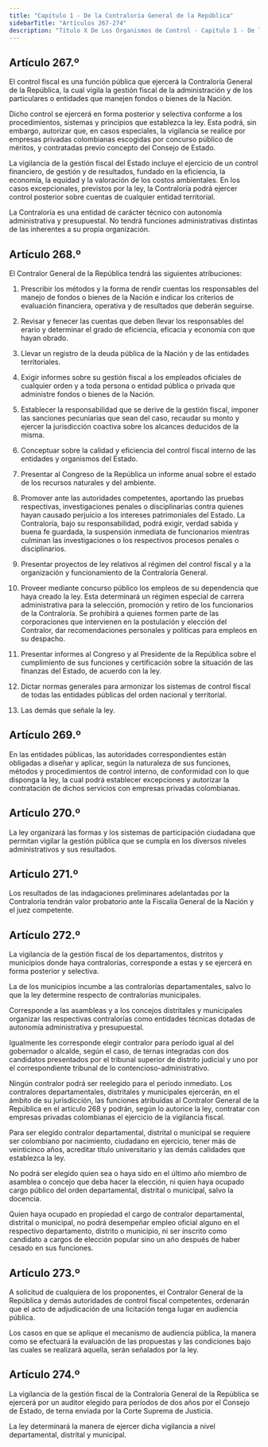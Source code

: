 ```yaml
---
title: "Capítulo 1 - De la Contraloría General de la República"
sidebarTitle: "Artículos 267-274"
description: "Título X De Los Organismos de Control - Capítulo 1 - De la Contraloría General de la República"
---
```


## Artículo 267.º

El control fiscal es una función pública que ejercerá la Contraloría General de la República, la cual vigila la gestión fiscal de la administración y de los particulares o entidades que manejen fondos o bienes de la Nación.

Dicho control se ejercerá en forma posterior y selectiva conforme a los procedimientos, sistemas y principios que establezca la ley. Esta podrá, sin embargo, autorizar que, en casos especiales, la vigilancia se realice por empresas privadas colombianas escogidas por concurso público de méritos, y contratadas previo concepto del Consejo de Estado.

La vigilancia de la gestión fiscal del Estado incluye el ejercicio de un control financiero, de gestión y de resultados, fundado en la eficiencia, la economía, la equidad y la valoración de los costos ambientales. En los casos excepcionales, previstos por la ley, la Contraloría podrá ejercer control posterior sobre cuentas de cualquier entidad territorial.

La Contraloría es una entidad de carácter técnico con autonomía administrativa y presupuestal. No tendrá funciones administrativas distintas de las inherentes a su propia organización.

## Artículo 268.º

El Contralor General de la República tendrá las siguientes atribuciones:

1. Prescribir los métodos y la forma de rendir cuentas los responsables del manejo de fondos o bienes de la Nación e indicar los criterios de evaluación financiera, operativa y de resultados que deberán seguirse.

2. Revisar y fenecer las cuentas que deben llevar los responsables del erario y determinar el grado de eficiencia, eficacia y economía con que hayan obrado.

3. Llevar un registro de la deuda pública de la Nación y de las entidades territoriales.

4. Exigir informes sobre su gestión fiscal a los empleados oficiales de cualquier orden y a toda persona o entidad pública o privada que administre fondos o bienes de la Nación.

5. Establecer la responsabilidad que se derive de la gestión fiscal, imponer las sanciones pecuniarias que sean del caso, recaudar su monto y ejercer la jurisdicción coactiva sobre los alcances deducidos de la misma.

6. Conceptuar sobre la calidad y eficiencia del control fiscal interno de las entidades y organismos del Estado.

7. Presentar al Congreso de la República un informe anual sobre el estado de los recursos naturales y del ambiente.

8. Promover ante las autoridades competentes, aportando las pruebas respectivas, investigaciones penales o disciplinarias contra quienes hayan causado perjuicio a los intereses patrimoniales del Estado. La Contraloría, bajo su responsabilidad, podrá exigir, verdad sabida y buena fe guardada, la suspensión inmediata de funcionarios mientras culminan las investigaciones o los respectivos procesos penales o disciplinarios.

9. Presentar proyectos de ley relativos al régimen del control fiscal y a la organización y funcionamiento de la Contraloría General.

10. Proveer mediante concurso público los empleos de su dependencia que haya creado la ley. Esta determinará un régimen especial de carrera administrativa para la selección, promoción y retiro de los funcionarios de la Contraloría. Se prohibirá a quienes formen parte de las corporaciones que intervienen en la postulación y elección del Contralor, dar recomendaciones personales y políticas para empleos en su despacho.

11. Presentar informes al Congreso y al Presidente de la República sobre el cumplimiento de sus funciones y certificación sobre la situación de las finanzas del Estado, de acuerdo con la ley.

12. Dictar normas generales para armonizar los sistemas de control fiscal de todas las entidades públicas del orden nacional y territorial.

13. Las demás que señale la ley.

## Artículo 269.º

En las entidades públicas, las autoridades correspondientes están obligadas a diseñar y aplicar, según la naturaleza de sus funciones, métodos y procedimientos de control interno, de conformidad con lo que disponga la ley, la cual podrá establecer excepciones y autorizar la contratación de dichos servicios con empresas privadas colombianas.

## Artículo 270.º

La ley organizará las formas y los sistemas de participación ciudadana que permitan vigilar la gestión pública que se cumpla en los diversos niveles administrativos y sus resultados.

## Artículo 271.º

Los resultados de las indagaciones preliminares adelantadas por la Contraloría tendrán valor probatorio ante la Fiscalía General de la Nación y el juez competente.

## Artículo 272.º

La vigilancia de la gestión fiscal de los departamentos, distritos y municipios donde haya contralorías, corresponde a estas y se ejercerá en forma posterior y selectiva.

La de los municipios incumbe a las contralorías departamentales, salvo lo que la ley determine respecto de contralorías municipales.

Corresponde a las asambleas y a los concejos distritales y municipales organizar las respectivas contralorías como entidades técnicas dotadas de autonomía administrativa y presupuestal.

Igualmente les corresponde elegir contralor para período igual al del gobernador o alcalde, según el caso, de ternas integradas con dos candidatos presentados por el tribunal superior de distrito judicial y uno por el correspondiente tribunal de lo contencioso-administrativo.

Ningún contralor podrá ser reelegido para el período inmediato. Los contralores departamentales, distritales y municipales ejercerán, en el ámbito de su jurisdicción, las funciones atribuidas al Contralor General de la República en el artículo 268 y podrán, según lo autorice la ley, contratar con empresas privadas colombianas el ejercicio de la vigilancia fiscal.

Para ser elegido contralor departamental, distrital o municipal se requiere ser colombiano por nacimiento, ciudadano en ejercicio, tener más de veinticinco años, acreditar título universitario y las demás calidades que establezca la ley.

No podrá ser elegido quien sea o haya sido en el último año miembro de asamblea o concejo que deba hacer la elección, ni quien haya ocupado cargo público del orden departamental, distrital o municipal, salvo la docencia.

Quien haya ocupado en propiedad el cargo de contralor departamental, distrital o municipal, no podrá desempeñar empleo oficial alguno en el respectivo departamento, distrito o municipio, ni ser inscrito como candidato a cargos de elección popular sino un año después de haber cesado en sus funciones.

## Artículo 273.º

A solicitud de cualquiera de los proponentes, el Contralor General de la República y demás autoridades de control fiscal competentes, ordenarán que el acto de adjudicación de una licitación tenga lugar en audiencia pública.

Los casos en que se aplique el mecanismo de audiencia pública, la manera como se efectuará la evaluación de las propuestas y las condiciones bajo las cuales se realizará aquella, serán señalados por la ley.

## Artículo 274.º

La vigilancia de la gestión fiscal de la Contraloría General de la República se ejercerá por un auditor elegido para períodos de dos años por el Consejo de Estado, de terna enviada por la Corte Suprema de Justicia.

La ley determinará la manera de ejercer dicha vigilancia a nivel departamental, distrital y municipal.
